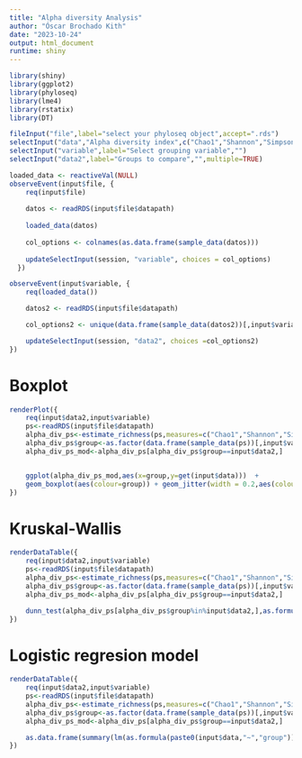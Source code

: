```yaml
---
title: "Alpha diversity Analysis"
author: "Óscar Brochado Kith"
date: "2023-10-24"
output: html_document
runtime: shiny
---
```


```r
library(shiny)
library(ggplot2)
library(phyloseq)
library(lme4)
library(rstatix)
library(DT)
```

```r

fileInput("file",label="select your phyloseq object",accept=".rds")
selectInput("data","Alpha diversity index",c("Chao1","Shannon","Simpson"))
selectInput("variable",label="Select grouping variable","")
selectInput("data2",label="Groups to compare","",multiple=TRUE)

loaded_data <- reactiveVal(NULL)
observeEvent(input$file, {
    req(input$file)
    
    datos <- readRDS(input$file$datapath)
    
    loaded_data(datos)
    
    col_options <- colnames(as.data.frame(sample_data(datos)))
    
    updateSelectInput(session, "variable", choices = col_options)
  })

observeEvent(input$variable, {
    req(loaded_data())

    datos2 <- readRDS(input$file$datapath)

    col_options2 <- unique(data.frame(sample_data(datos2))[,input$variable])

    updateSelectInput(session, "data2", choices =col_options2)
})
```
# Boxplot
```r

renderPlot({
    req(input$data2,input$variable)
    ps<-readRDS(input$file$datapath)
    alpha_div_ps<-estimate_richness(ps,measures=c("Chao1","Shannon","Simpson"))
    alpha_div_ps$group<-as.factor(data.frame(sample_data(ps))[,input$variable])
    alpha_div_ps_mod<-alpha_div_ps[alpha_div_ps$group==input$data2,]


    ggplot(alpha_div_ps_mod,aes(x=group,y=get(input$data)))  +
    geom_boxplot(aes(colour=group)) + geom_jitter(width = 0.2,aes(colour=group))
})
```

# Kruskal-Wallis
```r

renderDataTable({
    req(input$data2,input$variable)
    ps<-readRDS(input$file$datapath)
    alpha_div_ps<-estimate_richness(ps,measures=c("Chao1","Shannon","Simpson"))
    alpha_div_ps$group<-as.factor(data.frame(sample_data(ps))[,input$variable])
    alpha_div_ps_mod<-alpha_div_ps[alpha_div_ps$group==input$data2,]

    dunn_test(alpha_div_ps[alpha_div_ps$group%in%input$data2,],as.formula(paste0(input$data,"~","group")),p.adjust.method = "fdr")
})
```

# Logistic regresion model
```r

renderDataTable({
    req(input$data2,input$variable)
    ps<-readRDS(input$file$datapath)
    alpha_div_ps<-estimate_richness(ps,measures=c("Chao1","Shannon","Simpson"))
    alpha_div_ps$group<-as.factor(data.frame(sample_data(ps))[,input$variable])
    alpha_div_ps_mod<-alpha_div_ps[alpha_div_ps$group==input$data2,]

    as.data.frame(summary(lm(as.formula(paste0(input$data,"~","group")),data=alpha_div_ps[alpha_div_ps$group%in%input$data2,]))$coefficients)
})
```
